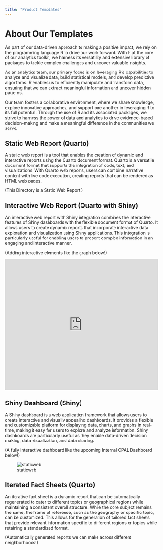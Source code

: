 ```yaml
---
title: "Product Templates"
---
```


# About Our Templates

As part of our data-driven approach to making a positive impact, we rely on the programming language R to drive our work forward. With R at the core of our analytics toolkit, we harness its versatility and extensive library of packages to tackle complex challenges and uncover valuable insights.

As an analytics team, our primary focus is on leveraging R's capabilities to analyze and visualize data, build statistical models, and develop predictive algorithms. R enables us to efficiently manipulate and transform data, ensuring that we can extract meaningful information and uncover hidden patterns.

Our team fosters a collaborative environment, where we share knowledge, explore innovative approaches, and support one another in leveraging R to its full potential. Through the use of R and its associated packages, we strive to harness the power of data and analytics to drive evidence-based decision-making and make a meaningful difference in the communities we serve.

## Static Web Report (Quarto)

A static web report is a tool that enables the creation of dynamic and interactive reports using the Quarto document format. Quarto is a versatile document format that supports the integration of code, text, and visualizations. With Quarto web reports, users can combine narrative content with live code execution, creating reports that can be rendered as HTML web pages.

(This Directory is a Static Web Report!)

## Interactive Web Report (Quarto with Shiny)

An interactive web report with Shiny integration combines the interactive features of Shiny dashboards with the flexible document format of Quarto. It allows users to create dynamic reports that incorporate interactive data exploration and visualization using Shiny applications. This integration is particularly useful for enabling users to present complex information in an engaging and interactive manner.

(Adding interactive elements like the graph below!)

```{=html}
 <iframe id="example1" src="https://gallery.shinyapps.io/goog-trend-index/" style="border: none; width: 100%; height: 430px" frameborder="0"></iframe>
```

## Shiny Dashboard (Shiny)

A Shiny dashboard is a web application framework that allows users to create interactive and visually appealing dashboards. It provides a flexible and customizable platform for displaying data, charts, and graphs in real-time, making it easy for users to explore and analyze information. Shiny dashboards are particularly useful as they enable data-driven decision making, data visualization, and data sharing.

(A fully interactive dashboard like the upcoming Internal CPAL Dashboard below!)

![staticweb](graphics/ss-internal-dashboard.jpeg)

## Iterated Fact Sheets (Quarto)

An iterative fact sheet is a dynamic report that can be automatically regenerated to cater to different topics or geographical regions while maintaining a consistent overall structure. While the core subject remains the same, the frame of reference, such as the geography or specific topic, can be customized. This allows for the generation of tailored fact sheets that provide relevant information specific to different regions or topics while retaining a standardized format.

(Automatically generated reports we can make across different neighborhoods!)
